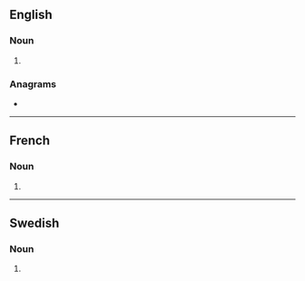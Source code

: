 {{also|niqābs}}
==English==

===Noun===
{{head|en|noun form}}

# {{plural of|en|niqab}}

===Anagrams===
* {{anagrams|en|a=abinqs|naqibs}}

----

==French==

===Noun===
{{head|fr|noun form|g=?}}

# {{plural of|fr|niqab}}

----

==Swedish==

===Noun===
{{head|sv|noun form}}

# {{sv-noun-form-indef-gen|niqab}}